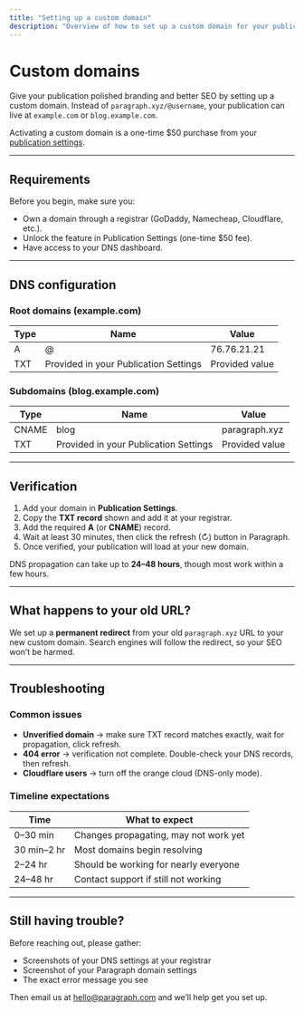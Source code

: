 ```yaml
---
title: "Setting up a custom domain"
description: "Overview of how to set up a custom domain for your publication."
---
```


# Custom domains

Give your publication polished branding and better SEO by setting up a custom domain. Instead of `paragraph.xyz/@username`, your publication can live at `example.com` or `blog.example.com`.

Activating a custom domain is a one-time \$50 purchase from your [publication settings](https://paragraph.com/settings/publication/blog).

---

## Requirements

Before you begin, make sure you:

- Own a domain through a registrar (GoDaddy, Namecheap, Cloudflare, etc.).
- Unlock the feature in Publication Settings (one-time \$50 fee).
- Have access to your DNS dashboard.

---

## DNS configuration

### Root domains (example.com)

| Type | Name                                  | Value          |
| ---- | ------------------------------------- | -------------- |
| A    | @                                     | 76.76.21.21    |
| TXT  | Provided in your Publication Settings | Provided value |

### Subdomains (blog.example.com)

| Type  | Name                                  | Value          |
| ----- | ------------------------------------- | -------------- |
| CNAME | blog                                  | paragraph.xyz  |
| TXT   | Provided in your Publication Settings | Provided value |

---

## Verification

1. Add your domain in **Publication Settings**.
2. Copy the **TXT record** shown and add it at your registrar.
3. Add the required **A** (or **CNAME**) record.
4. Wait at least 30 minutes, then click the refresh (↻) button in Paragraph.
5. Once verified, your publication will load at your new domain.

DNS propagation can take up to **24–48 hours**, though most work within a few hours.

---

## What happens to your old URL?

We set up a **permanent redirect** from your old `paragraph.xyz` URL to your new custom domain. Search engines will follow the redirect, so your SEO won’t be harmed.

---

## Troubleshooting

### Common issues

- **Unverified domain** → make sure TXT record matches exactly, wait for propagation, click refresh.
- **404 error** → verification not complete. Double-check your DNS records, then refresh.
- **Cloudflare users** → turn off the orange cloud (DNS-only mode).

### Timeline expectations

| Time        | What to expect                        |
| ----------- | ------------------------------------- |
| 0–30 min    | Changes propagating, may not work yet |
| 30 min–2 hr | Most domains begin resolving          |
| 2–24 hr     | Should be working for nearly everyone |
| 24–48 hr    | Contact support if still not working  |

---

## Still having trouble?

Before reaching out, please gather:

- Screenshots of your DNS settings at your registrar
- Screenshot of your Paragraph domain settings
- The exact error message you see

Then email us at [hello@paragraph.com](mailto:hello@paragraph.com) and we’ll help get you set up.